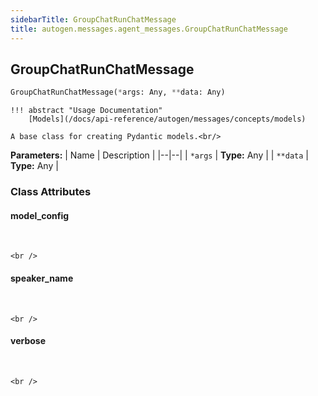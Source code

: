 ```yaml
---
sidebarTitle: GroupChatRunChatMessage
title: autogen.messages.agent_messages.GroupChatRunChatMessage
---
```

<h2 id="autogen.messages.agent_messages.GroupChatRunChatMessage" class="doc doc-heading">
    <code class="doc-symbol doc-symbol-heading doc-symbol-class"></code>
    <span class="doc doc-object-name doc-class-name">GroupChatRunChatMessage</span>
</h2>

```python
GroupChatRunChatMessage(*args: Any, **data: Any)
```

    !!! abstract "Usage Documentation"
        [Models](/docs/api-reference/autogen/messages/concepts/models)
    
    A base class for creating Pydantic models.<br/>

<b>Parameters:</b>
| Name | Description |
|--|--|
| `*args` | **Type:** Any |
| `**data` | **Type:** Any |

### Class Attributes

<code class="doc-symbol doc-symbol-heading doc-symbol-attribute"></code>
#### model_config
<br />

    <br />

<code class="doc-symbol doc-symbol-heading doc-symbol-attribute"></code>
#### speaker_name
<br />

    <br />

<code class="doc-symbol doc-symbol-heading doc-symbol-attribute"></code>
#### verbose
<br />

    <br />